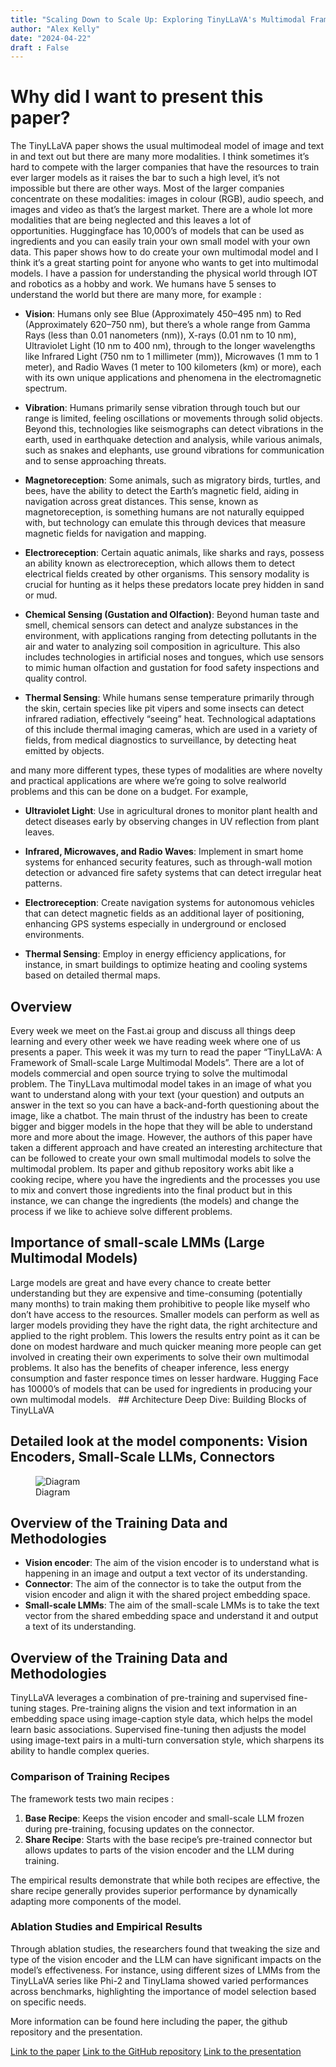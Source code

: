 ```yaml
---
title: "Scaling Down to Scale Up: Exploring TinyLLaVA's Multimodal Framework"
author: "Alex Kelly"
date: "2024-04-22"
draft : False
---
```


# Why did I want to present this paper?

The TinyLLaVA paper shows the usual multimodeal model of image and text in and text out but there are many more modalities. I think sometimes it's hard to compete with the larger companies that have the resources to train ever larger models as it raises the bar to such a high level, it's not impossible but there are other ways. Most of the larger companies concentrate on these modalities: images in colour (RGB), audio speech, and images and video as that's the largest market. There are a whole lot more modalities that are being neglected and this leaves a lot of opportunities. Huggingface has 10,000's of models that can be used as ingredients and you can easily train your own small model with your own data. This paper shows how to do create your own multimodal model and I think it's a great starting point for anyone who wants to get into multimodal models. I have a passion for understanding the physical world through IOT and robotics as a hobby and work.   We humans have 5 senses to understand the world but there are many more, for example :

 - **Vision**: Humans only see Blue (Approximately 450–495 nm) to Red (Approximately 620–750 nm), but there's a whole range from Gamma Rays (less than 0.01 nanometers (nm)), X-rays (0.01 nm to 10 nm), Ultraviolet Light (10 nm to 400 nm), through to the longer wavelengths like Infrared Light (750 nm to 1 millimeter (mm)), Microwaves (1 mm to 1 meter), and Radio Waves (1 meter to 100 kilometers (km) or more), each with its own unique applications and phenomena in the electromagnetic spectrum.

- **Vibration**: Humans primarily sense vibration through touch but our range is limited, feeling oscillations or movements through solid objects. Beyond this, technologies like seismographs can detect vibrations in the earth, used in earthquake detection and analysis, while various animals, such as snakes and elephants, use ground vibrations for communication and to sense approaching threats.

- **Magnetoreception**: Some animals, such as migratory birds, turtles, and bees, have the ability to detect the Earth's magnetic field, aiding in navigation across great distances. This sense, known as magnetoreception, is something humans are not naturally equipped with, but technology can emulate this through devices that measure magnetic fields for navigation and mapping.

- **Electroreception**: Certain aquatic animals, like sharks and rays, possess an ability known as electroreception, which allows them to detect electrical fields created by other organisms. This sensory modality is crucial for hunting as it helps these predators locate prey hidden in sand or mud.

- **Chemical Sensing (Gustation and Olfaction)**: Beyond human taste and smell, chemical sensors can detect and analyze substances in the environment, with applications ranging from detecting pollutants in the air and water to analyzing soil composition in agriculture. This also includes technologies in artificial noses and tongues, which use sensors to mimic human olfaction and gustation for food safety inspections and quality control.

- **Thermal Sensing**: While humans sense temperature primarily through the skin, certain species like pit vipers and some insects can detect infrared radiation, effectively "seeing" heat. Technological adaptations of this include thermal imaging cameras, which are used in a variety of fields, from medical diagnostics to surveillance, by detecting heat emitted by objects.

and many more different types, these types of modalities are where novelty and practical applications are where we're going to solve realworld problems and this can be done on a budget. For example,

- **Ultraviolet Light**: Use in agricultural drones to monitor plant health and detect diseases early by observing changes in UV reflection from plant leaves.

- **Infrared, Microwaves, and Radio Waves**: Implement in smart home systems for enhanced security features, such as through-wall motion detection or advanced fire safety systems that can detect irregular heat patterns.

- **Electroreception**: Create navigation systems for autonomous vehicles that can detect magnetic fields as an additional layer of positioning, enhancing GPS systems especially in underground or enclosed environments.

- **Thermal Sensing**: Employ in energy efficiency applications, for instance, in smart buildings to optimize heating and cooling systems based on detailed thermal maps.


## Overview 

Every week we meet on the Fast.ai group and discuss all things deep learning and every other week we have reading week where one of us presents a paper. This week it was my turn to read the paper "TinyLLaVA: A Framework of Small-scale Large Multimodal Models". There are a lot of models commercial and open source trying to solve the multimodal problem. The TinyLLava multimodal model takes in an image of what you want to understand along with your text (your question) and outputs an answer in the text so you can have a back-and-forth questioning about the image, like a chatbot. The main thrust of the industry has been to create bigger and bigger models in the hope that they will be able to understand more and more about the image. However, the authors of this paper have taken a different approach and have created an interesting architecture that can be followed to create your own small multimodal models to solve the multimodal problem. Its paper and github repository works abit like a cooking recipe, where you have the ingredients and the processes you use to mix and convert those ingredients into the final product but in this instance, we can change the ingredients (the models) and change the process if we like to achieve solve different problems.
 
## Importance of small-scale LMMs (Large Multimodal Models)

Large models are great and have every chance to create better understanding but they are expensive and time-consuming (potentially many months) to train making them prohibitive to people like myself who don't have access to the resources. Smaller models can perform as well as larger models providing they have the right data, the right architecture and applied to the right problem. This lowers the results entry point as it can be done on modest hardware and much quicker meaning more people can get involved in creating their own experiments to solve their own multimodal problems. It also has the benefits of cheaper inference, less energy consumption and faster responce times on lesser hardware. Hugging Face has 10000's of models that can be used for ingredients in producing your own multimodal models.
 
## Architecture Deep Dive: Building Blocks of TinyLLaVA


## Detailed look at the model components: Vision Encoders, Small-Scale LLMs, Connectors

![Diagram](diagram.png)

## Overview of the Training Data and Methodologies


- **Vision encoder**: The aim of the vision encoder is to understand what is happening in an image and output a text vector of its understanding.
- **Connector**: The aim of the connector is to take the output from the vision encoder and align it with the shared project embedding space.
- **Small-scale LMMs**: The aim of the small-scale LMMs is to take the text vector from the shared embedding space and understand it and output a text of its understanding.


## Overview of the Training Data and Methodologies

TinyLLaVA leverages a combination of pre-training and supervised fine-tuning stages. Pre-training aligns the vision and text information in an embedding space using image-caption style data, which helps the model learn basic associations. Supervised fine-tuning then adjusts the model using image-text pairs in a multi-turn conversation style, which sharpens its ability to handle complex queries.

### Comparison of Training Recipes

The framework tests two main recipes : 

1. **Base Recipe**: Keeps the vision encoder and small-scale LLM frozen during pre-training, focusing updates on the connector.
2. **Share Recipe**: Starts with the base recipe's pre-trained connector but allows updates to parts of the vision encoder and the LLM during training.

The empirical results demonstrate that while both recipes are effective, the share recipe generally provides superior performance by dynamically adapting more components of the model.

### Ablation Studies and Empirical Results

Through ablation studies, the researchers found that tweaking the size and type of the vision encoder and the LLM can have significant impacts on the model's effectiveness. For instance, using different sizes of LMMs from the TinyLLaVA series like Phi-2 and TinyLlama showed varied performances across benchmarks, highlighting the importance of model selection based on specific needs.

More information can be found here including the paper, the github repository and the presentation.

[Link to the paper](https://arxiv.org/abs/2402.14289)
[Link to the GitHub repository](https://github.com/DLCV-BUAA/TinyLLaVABench)
[Link to the presentation](TinyLLaVA.pptx.pdf)